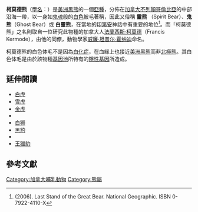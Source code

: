 {{Subspeciesbox
| image = Spiritbear.jpg
| image_width = 
| genus = Ursus
| species = americanus
| subspecies =kermodei
| species link= 美洲黑熊
| authority = [[威廉·坦普尔·霍纳迪|William Temple Hornaday]], 1905
}}

'''柯莫德熊'''（[[學名|學名]]：''{{lang|la|Ursus americanus kermodei}}''）是[[美洲黑熊|美洲黑熊]]的一個[[亞種|亞種]]，分佈在[[加拿大|加拿大]][[不列顛哥倫比亞|不列顛哥倫比亞]]的中部沿海一帶，以一身如[[鬼魂|鬼魂]]般的[[白色|白色]]被毛著稱，因此又俗稱 '''靈熊''' （Spirit Bear）、'''鬼熊'''（Ghost Bear）或 '''白靈熊'''，在當地的[[印第安|印第安]]神話中有重要的地位<ref>(2006). Last Stand of the Great Bear. National Geographic. ISBN 0-7922-4110-X</ref>。而「柯莫德熊」之名則取自一位研究此物種的加拿大人[[法蘭西斯·柯莫德|法蘭西斯·柯莫德]]（Francis Kermode），由他的同僚，動物學家[[威廉·坦普尔·霍纳迪|威廉·坦普尔·霍纳迪]]命名。

柯莫德熊的白色体毛不是因為[[白化症|白化症]]，在血緣上也接近[[美洲黑熊|美洲黑熊]]而非[[北極熊|北極熊]]。其白色体毛是由於該物種[[基因池|基因池]]所特有的[[隱性基因|隱性基因]]所造成。

== 延伸閱讀 ==
{{div col|colwidth=10em}}
* [[白虎_(動物)|白虎]]
* [[雪虎|雪虎]]
* [[金虎|金虎]]
* {{link-en|黑虎|Black tiger}}
* [[白狮|白狮]]
* [[黑豹|黑豹]]
* {{link-en|白豹|White panther}}
* [[王獵豹|王獵豹]]
{{div col end}}

== 參考文獻 ==
{{Commons category|Ursus americanus kermodei}}
{{Wikispecies|Ursus americanus kermodei}}
<references />

{{Carnivora|C.}}
{{Taxonbar|from=Q525781}}

[[Category:加拿大哺乳動物|Category:加拿大哺乳動物]]
[[Category:熊屬|Category:熊屬]]